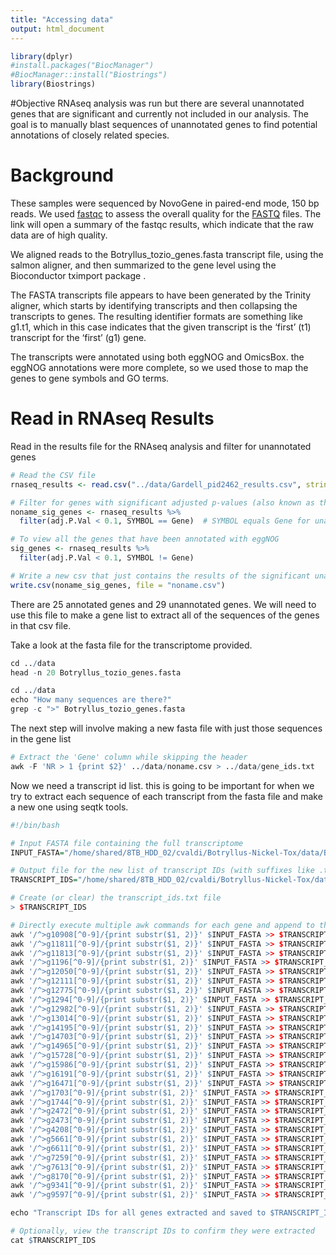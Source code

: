 ```yaml
---
title: "Accessing data"
output: html_document
---
```

```r
library(dplyr)
#install.packages("BiocManager")
#BiocManager::install("Biostrings")
library(Biostrings)
```

#Objective
RNAseq analysis was run but there are several unannotated genes that are significant and currently not included in our analysis. The goal is to manually blast sequences of unannotated genes to find potential annotations of closely related species.

# Background
These samples were sequenced by NovoGene in paired-end mode, 150 bp
reads. We used
[fastqc](https://www.bioinformatics.babraham.ac.uk/projects/fastqc/)
to assess the overall quality for the [FASTQ](multiqc_report.html)
files. The link will open a summary of the fastqc results, which
indicate that the raw data are of high quality.

We aligned reads to the Botryllus_tozio_genes.fasta transcript file, using the salmon aligner, and then summarized to the gene level using the
Bioconductor tximport package .

The FASTA transcripts file appears to have been generated by the
Trinity aligner, which starts by identifying transcripts and then
collapsing the transcripts to genes. The resulting identifier formats
are something like g1.t1, which in this case indicates that the given
transcript is the 'first' (t1) transcript for the 'first' (g1) gene.

The transcripts were annotated using both eggNOG and OmicsBox. the
eggNOG annotations were more complete, so we used those to map the
genes to gene symbols and GO terms.

# Read in RNAseq Results


Read in the results file for the RNAseq analysis and filter for unannotated genes
```r
# Read the CSV file
rnaseq_results <- read.csv("../data/Gardell_pid2462_results.csv", stringsAsFactors = FALSE)

# Filter for genes with significant adjusted p-values (also known as the false discovery rate of < 0.1) and no gene symbols
noname_sig_genes <- rnaseq_results %>%
  filter(adj.P.Val < 0.1, SYMBOL == Gene)  # SYMBOL equals Gene for unannotated genes

# To view all the genes that have been annotated with eggNOG
sig_genes <- rnaseq_results %>%
  filter(adj.P.Val < 0.1, SYMBOL != Gene)

# Write a new csv that just contains the results of the significant unannotated genes
write.csv(noname_sig_genes, file = "noname.csv")
```
There are 25 annotated genes and 29 unannotated genes.
We will need to use this file to make a gene list to extract all of the sequences of the genes in that csv file.

Take a look at the fasta file for the transcriptome provided. 
```r
cd ../data
head -n 20 Botryllus_tozio_genes.fasta
```
```r
cd ../data
echo "How many sequences are there?"
grep -c ">" Botryllus_tozio_genes.fasta
```


The next step will involve making a new fasta file with just those sequences in the gene list


```r
# Extract the 'Gene' column while skipping the header
awk -F 'NR > 1 {print $2}' ../data/noname.csv > ../data/gene_ids.txt
```


Now we need a transcript id list. this is going to be important for when we try to extract each sequence of each transcript from the fasta file and make a new one using seqtk tools.
```r
#!/bin/bash

# Input FASTA file containing the full transcriptome
INPUT_FASTA="/home/shared/8TB_HDD_02/cvaldi/Botryllus-Nickel-Tox/data/Botryllus_tozio_genes.fasta"

# Output file for the new list of transcript IDs (with suffixes like .t1, .t2, etc.)
TRANSCRIPT_IDS="/home/shared/8TB_HDD_02/cvaldi/Botryllus-Nickel-Tox/data/transcript_ids.txt"

# Create (or clear) the transcript_ids.txt file
> $TRANSCRIPT_IDS

# Directly execute multiple awk commands for each gene and append to the output file
awk '/^>g10908[^0-9]/{print substr($1, 2)}' $INPUT_FASTA >> $TRANSCRIPT_IDS
awk '/^>g11811[^0-9]/{print substr($1, 2)}' $INPUT_FASTA >> $TRANSCRIPT_IDS
awk '/^>g11813[^0-9]/{print substr($1, 2)}' $INPUT_FASTA >> $TRANSCRIPT_IDS
awk '/^>g1196[^0-9]/{print substr($1, 2)}' $INPUT_FASTA >> $TRANSCRIPT_IDS
awk '/^>g12050[^0-9]/{print substr($1, 2)}' $INPUT_FASTA >> $TRANSCRIPT_IDS
awk '/^>g12111[^0-9]/{print substr($1, 2)}' $INPUT_FASTA >> $TRANSCRIPT_IDS
awk '/^>g12775[^0-9]/{print substr($1, 2)}' $INPUT_FASTA >> $TRANSCRIPT_IDS
awk '/^>g1294[^0-9]/{print substr($1, 2)}' $INPUT_FASTA >> $TRANSCRIPT_IDS
awk '/^>g12982[^0-9]/{print substr($1, 2)}' $INPUT_FASTA >> $TRANSCRIPT_IDS
awk '/^>g13014[^0-9]/{print substr($1, 2)}' $INPUT_FASTA >> $TRANSCRIPT_IDS
awk '/^>g14195[^0-9]/{print substr($1, 2)}' $INPUT_FASTA >> $TRANSCRIPT_IDS
awk '/^>g14703[^0-9]/{print substr($1, 2)}' $INPUT_FASTA >> $TRANSCRIPT_IDS
awk '/^>g14965[^0-9]/{print substr($1, 2)}' $INPUT_FASTA >> $TRANSCRIPT_IDS
awk '/^>g15728[^0-9]/{print substr($1, 2)}' $INPUT_FASTA >> $TRANSCRIPT_IDS
awk '/^>g15986[^0-9]/{print substr($1, 2)}' $INPUT_FASTA >> $TRANSCRIPT_IDS
awk '/^>g16191[^0-9]/{print substr($1, 2)}' $INPUT_FASTA >> $TRANSCRIPT_IDS
awk '/^>g16471[^0-9]/{print substr($1, 2)}' $INPUT_FASTA >> $TRANSCRIPT_IDS
awk '/^>g1703[^0-9]/{print substr($1, 2)}' $INPUT_FASTA >> $TRANSCRIPT_IDS
awk '/^>g1744[^0-9]/{print substr($1, 2)}' $INPUT_FASTA >> $TRANSCRIPT_IDS
awk '/^>g2472[^0-9]/{print substr($1, 2)}' $INPUT_FASTA >> $TRANSCRIPT_IDS
awk '/^>g2473[^0-9]/{print substr($1, 2)}' $INPUT_FASTA >> $TRANSCRIPT_IDS
awk '/^>g4208[^0-9]/{print substr($1, 2)}' $INPUT_FASTA >> $TRANSCRIPT_IDS
awk '/^>g5661[^0-9]/{print substr($1, 2)}' $INPUT_FASTA >> $TRANSCRIPT_IDS
awk '/^>g6611[^0-9]/{print substr($1, 2)}' $INPUT_FASTA >> $TRANSCRIPT_IDS
awk '/^>g7259[^0-9]/{print substr($1, 2)}' $INPUT_FASTA >> $TRANSCRIPT_IDS
awk '/^>g7613[^0-9]/{print substr($1, 2)}' $INPUT_FASTA >> $TRANSCRIPT_IDS
awk '/^>g8170[^0-9]/{print substr($1, 2)}' $INPUT_FASTA >> $TRANSCRIPT_IDS
awk '/^>g9341[^0-9]/{print substr($1, 2)}' $INPUT_FASTA >> $TRANSCRIPT_IDS
awk '/^>g9597[^0-9]/{print substr($1, 2)}' $INPUT_FASTA >> $TRANSCRIPT_IDS

echo "Transcript IDs for all genes extracted and saved to $TRANSCRIPT_IDS"

# Optionally, view the transcript IDs to confirm they were extracted
cat $TRANSCRIPT_IDS

```



